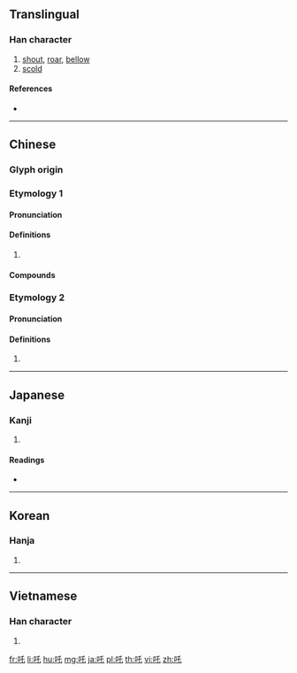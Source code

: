 {{character info/new}}
{{also|咤}}
==Translingual==

===Han character===
{{Han char|rn=30|rad=口|as=03|sn=6|four=62014|canj=RHP|ids=⿰口乇}}

# [[shout]], [[roar]], [[bellow]]
# [[scold]]

====References====
* {{Han ref|kx=0176.050|dkj=03302|dj=0394.010|hdz=10579.060|uh=5412|ud=21522|bh=A65C|bd=42588}}

----

==Chinese==

===Glyph origin===
{{Han etym}}

===Etymology 1===
{{zh-forms|alt=咤}}

====Pronunciation====
{{zh-pron
|m=zhà
|c=zaa3
|mc=
|oc=
|cat=
}}
{{attn|zh|Middle+Old Chinese needs to be distributed}}

====Definitions====
{{zh-hanzi}}

# {{rfdef|zh}}

====Compounds====
{{zh-der|喑惡叱吒|悲吒|叱吒|怛吒|吒叉|吒食|啞吒|喑嗚叱吒|吒吒|吒異|叱吒風雲|波波吒吒|赫吒|風雲叱吒|醜吒}}

===Etymology 2===

====Pronunciation====
{{zh-pron
|m=吒
|c=zaa1
|mc=
|oc=
|cat=
}}

====Definitions====
{{zh-hanzi}}

# {{zh-only|哪吒}}

----

==Japanese==

===Kanji===
{{ja-kanji|grade=|rs=口03}}

# {{defn|lang=ja|sort=口03}}

====Readings====
* {{ja-readings
|goon=[[ちゃ]] (cha)
|kanon=[[た]] (ta)
|kun=[[しかる]] (shikaru)}}

----

==Korean==

===Hanja===
{{ko-hanja|hangeul=[[타]], [[탁]]|rv=ta, tak|mr=t'a, t'ak}}

# {{defn|lang=ko|sort=口03}}

----

==Vietnamese==

===Han character===
{{vi-hantu|[[tra]], [[cha]], [[chá]], [[sá]], [[xá]]|rs=口03}}

# {{defn|lang=vi|sort=口03}}

[[fr:吒]]
[[li:吒]]
[[hu:吒]]
[[mg:吒]]
[[ja:吒]]
[[pl:吒]]
[[th:吒]]
[[vi:吒]]
[[zh:吒]]